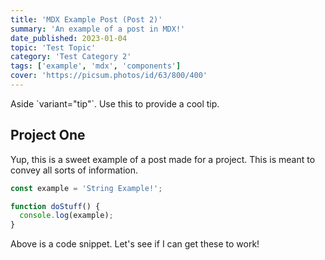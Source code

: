 ```yaml
---
title: 'MDX Example Post (Post 2)'
summary: 'An example of a post in MDX!'
date_published: 2023-01-04
topic: 'Test Topic'
category: 'Test Category 2'
tags: ['example', 'mdx', 'components']
cover: 'https://picsum.photos/id/63/800/400'
---
```


<Aside variant='tip'>
  Aside `variant="tip"`. Use this to provide a cool tip.
</Aside>

## Project One

Yup, this is a sweet example of a post made for a project. This is meant to convey all sorts of information.

```js
const example = 'String Example!';

function doStuff() {
  console.log(example);
}
```

Above is a code snippet. Let's see if I can get these to work!
